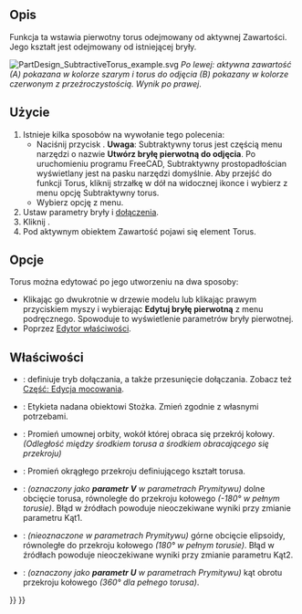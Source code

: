 <languages/>

{{Docnav/pl
|[[PartDesign_SubtractiveEllipsoid/pl|Subtraktywna elipsoida]]
|‎[[PartDesign_SubtractivePrism/pl|Subtraktywny graniastosłup]]
|[[PartDesign_Workbench/pl|środowisko pracy Projekt Części]]
|IconL=PartDesign_SubtractiveEllipsoid.svg
|IconR=PartDesign_SubtractivePrism.svg
|IconC=Workbench_PartDesign.svg
}}

{{GuiCommand/pl
|Name=PartDesign SubtractiveTorus
|Name/pl=Projekt Części: Subtraktywny torus
|MenuLocation=Projekt Części → Utwórz cechę przez odjęcie → Subtraktywny torus
|Workbenches=[[PartDesign_Workbench/pl|Projekt Części]]
|Version=0.17
|SeeAlso=[[PartDesign_CompPrimitiveSubtractive/pl|Komponent bryła pierwotna do odjęcia]], [[PartDesign_AdditiveTorus/pl|Addytywny torus]]
}}

<span id="Description"></span>
==Opis==

Funkcja ta wstawia pierwotny torus odejmowany od aktywnej Zawartości. Jego kształt jest odejmowany od istniejącej bryły.

[[File:PartDesign_SubtractiveTorus_example.svg|none]]
''Po lewej: aktywna zawartość (A) pokazana w kolorze szarym i torus do odjęcia (B) pokazany w kolorze czerwonym z przeźroczystością. Wynik po prawej''.

<span id="Usage"></span>
==Użycie==

# Istnieje kilka sposobów na wywołanie tego polecenia:
#* Naciśnij przycisk {{Button|[[Image:PartDesign_SubtractiveTorus.svg|16px]] [[PartDesign_SubtractiveTorus/pl|Subtraktywny torus]]}}. '''Uwaga''': Subtraktywny torus jest częścią menu narzędzi o nazwie '''Utwórz bryłę pierwotną do odjęcia'''. Po uruchomieniu programu FreeCAD, Subtraktywny prostopadłościan wyświetlany jest na pasku narzędzi domyślnie. Aby przejść do funkcji Torus, kliknij strzałkę w dół na widocznej ikonce i wybierz z menu opcję Subtraktywny torus.
#* Wybierz opcję {{MenuCommand|Projekt Części → Utwórz bryłę pierwotną do odjęcia → [[Image:PartDesign_SubtractiveTorus.svg|16px]] Subtraktywny torus}} z menu.
# Ustaw parametry bryły i [[Part_EditAttachment/pl|dołączenia]].
# Kliknij {{Button|OK}}.
# Pod aktywnym obiektem Zawartość pojawi się element Torus.

<span id="Options"></span>
==Opcje==

Torus można edytować po jego utworzeniu na dwa sposoby:
* Klikając go dwukrotnie w drzewie modelu lub klikając prawym przyciskiem myszy i wybierając '''Edytuj bryłę pierwotną''' z menu podręcznego. Spowoduje to wyświetlenie parametrów bryły pierwotnej.
* Poprzez [[Property_editor/pl|Edytor właściwości]].

<span id="Properties"></span>
==Właściwości==

* {{PropertyData|Dołączenie}}: definiuje tryb dołączania, a także przesunięcie dołączania. Zobacz też [[Part_EditAttachment/pl|Część: Edycja mocowania]].
* {{PropertyData|Etykieta}}: Etykieta nadana obiektowi Stożka. Zmień zgodnie z własnymi potrzebami.
* {{PropertyData|Promiień1}}: Promień umownej orbity, wokół której obraca się przekrój kołowy. ''(Odległość między środkiem torusa a środkiem obracającego się przekroju)''
* {{PropertyData|Promiień2}}: Promień okrągłego przekroju definiującego kształt torusa.
* {{PropertyData|Kąt1}}: ''(oznaczony jako '''parametr V''' w parametrach Prymitywu)'' dolne obcięcie torusa, równoległe do przekroju kołowego ''(-180° w pełnym torusie)''. Błąd w źródłach powoduje nieoczekiwane wyniki przy zmianie parametru Kąt1.
* {{PropertyData|Kąt2}}: ''(nieoznaczone w parametrach Prymitywu)'' górne obcięcie elipsoidy, równoległe do przekroju kołowego ''(180° w pełnym torusie)''. Błąd w źródłach powoduje nieoczekiwane wyniki przy zmianie parametru Kąt2.
* {{PropertyData|Kąt3}}: ''(oznaczony jako '''parametr U''' w parametrach Prymitywu)'' kąt obrotu przekroju kołowego ''(360° dla pełnego torusa)''.


{{Docnav/pl
|[[PartDesign_SubtractiveEllipsoid/pl|Subtraktywna elipsoida]]
|‎[[PartDesign_SubtractivePrism/pl|Subtraktywny graniastosłup]]
|[[PartDesign_Workbench/pl|środowisko pracy Projekt Części]]
|IconL=PartDesign_SubtractiveEllipsoid.svg
|IconR=PartDesign_SubtractivePrism.svg
|IconC=Workbench_PartDesign.svg
}}

{{PartDesign_Tools_navi{{#translation:}}}}
{{Userdocnavi{{#translation:}}}}